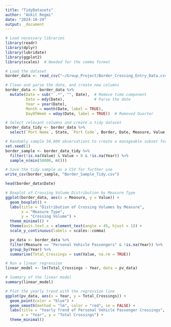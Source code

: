 ---
title: "TidyDatasets"
author: "Ankit Regmi"
date: "2024-10-29"
output: _document
---

```{r setup, include=FALSE}
# Load necessary libraries
library(readr)
library(dplyr)
library(lubridate)
library(ggplot2)
library(scales)  # Needed for the comma format

# Load the dataset
border_data <- read_csv("~/Group_Project/Border_Crossing_Entry_Data.csv")

# Clean and parse the date, and create new columns
border_data <- border_data %>%
  mutate(Date = sub(" .*", "", Date),  # Remove time component
         Date = mdy(Date),             # Parse the date
         Year = year(Date),
         Month = month(Date, label = TRUE),
         DayOfWeek = wday(Date, label = TRUE))  # Removed Quarter

# Select relevant columns and create a tidy dataset
border_data_tidy <- border_data %>%
  select(`Port Name`, State, `Port Code`, Border, Date, Measure, Value, Year, Month, DayOfWeek)

# Randomly sample 50,000 observations to create a manageable subset for analysis
set.seed(1)
border_sample <- border_data_tidy %>%
  filter(!is.na(Value) & Value > 0 & !is.na(Year)) %>%
  sample_n(min(50000, n()))

# Save the tidy sample as a CSV for further use
write_csv(border_sample, "Border_Sample_Tidy.csv")

```

```{r}
head(border_data$Date)

```



```{r}
# Boxplot of Crossing Volume Distribution by Measure Type
ggplot(border_data, aes(x = Measure, y = Value)) +
  geom_boxplot() +
  labs(title = "Distribution of Crossing Volumes by Measure",
       x = "Measure Type",
       y = "Crossing Volume") +
  theme_minimal() +
  theme(axis.text.x = element_text(angle = 45, hjust = 1)) +
  scale_y_continuous(labels = scales::comma)

```


```{r}
  pv_data <- border_data %>% 
  filter(Measure == "Personal Vehicle Passengers" & !is.na(Year)) %>%
  group_by(Year) %>%
  summarise(Total_Crossings = sum(Value, na.rm = TRUE))

# Run a linear regression
linear_model <- lm(Total_Crossings ~ Year, data = pv_data)

# Summary of the linear model
summary(linear_model)

# Plot the yearly trend with the regression line
ggplot(pv_data, aes(x = Year, y = Total_Crossings)) +
  geom_point(color = "blue") +
  geom_smooth(method = "lm", color = "red", se = FALSE) +
  labs(title = "Yearly Trend of Personal Vehicle Passenger Crossings",
       x = "Year", y = "Total Crossings") +
  theme_minimal()
```




